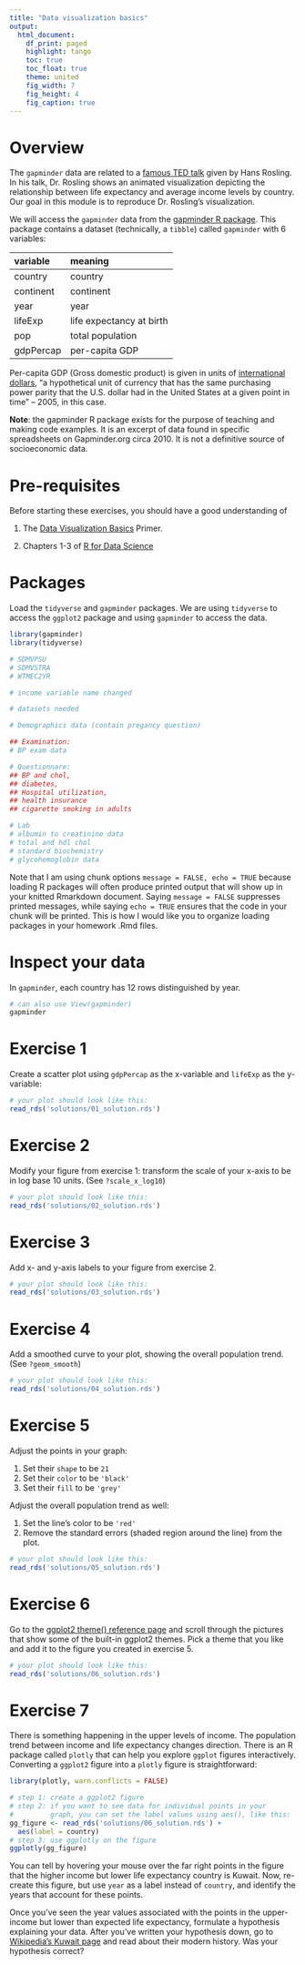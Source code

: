 ---
title: "Data visualization basics"
output: 
  html_document:
    df_print: paged
    highlight: tango
    toc: true
    toc_float: true
    theme: united
    fig_width: 7
    fig_height: 4
    fig_caption: true
---

# Overview

The `gapminder` data are related to a [famous TED talk](https://www.youtube.com/watch?v=hVimVzgtD6w) given by Hans Rosling. In his talk, Dr. Rosling shows an animated visualization depicting the relationship between life expectancy and average income levels by country. Our goal in this module is to reproduce Dr. Rosling's visualization.


We will access the `gapminder` data from the [gapminder R package](https://github.com/jennybc/gapminder). This package contains a dataset (technically, a `tibble`) called `gapminder` with 6 variables:

| variable    | meaning                  |
|:------------|:-------------------------|
| country     | country                  |
| continent   | continent                |
| year        | year                     |
| lifeExp     | life expectancy at birth |
| pop         | total population         |
| gdpPercap   | per-capita GDP           |

Per-capita GDP (Gross domestic product) is given in units of [international dollars](http://en.wikipedia.org/wiki/Geary%E2%80%93Khamis_dollar), "a hypothetical unit of currency that has the same purchasing power parity that the U.S. dollar had in the United States at a given point in time" -- 2005, in this case.

__Note__: the gapminder R package exists for the purpose of teaching and making code examples. It is an excerpt of data found in specific spreadsheets on Gapminder.org circa 2010. It is not a definitive source of socioeconomic data.

# Pre-requisites

Before starting these exercises, you should have a good understanding of 

1. The [Data Visualization Basics](https://rstudio.cloud/learn/primers/1.1) Primer.

1. Chapters 1-3 of [R for Data Science](https://r4ds.had.co.nz/index.html)

# Packages

Load the `tidyverse` and `gapminder` packages. We are using `tidyverse` to access the `ggplot2` package and using `gapminder` to access the data.

```{r, message = FALSE, echo = TRUE}

library(gapminder)
library(tidyverse)

# SDMVPSU
# SDMVSTRA
# WTMEC2YR

# income variable name changed 

# datasets needed

# Demographics data (contain pregancy question)

## Examination: 
# BP exam data

# Questionnare: 
## BP and chol, 
## diabetes, 
## Hospital utilization, 
## health insurance
## cigarette smoking in adults

# Lab
# albumin to creatinine data
# total and hdl chol 
# standard biochemistry
# glycohemoglobin data


```

Note that I am using chunk options `message = FALSE, echo = TRUE` because loading R packages will often produce printed output that will show up in your knitted Rmarkdown document. Saying `message = FALSE` suppresses printed messages, while saying `echo = TRUE` ensures that the code in your chunk will be printed. This is how I would like you to organize loading packages in your homework .Rmd files. 

# Inspect your data

In `gapminder`, each country has 12 rows distinguished by year.

```{r}

# can also use View(gapminder)
gapminder

```

# Exercise 1

Create a scatter plot using `gdpPercap` as the x-variable and `lifeExp` as the y-variable: 

```{r}

# your plot should look like this:
read_rds('solutions/01_solution.rds')

```

# Exercise 2 

Modify your figure from exercise 1: transform the scale of your x-axis to be in log base 10 units. (See `?scale_x_log10`)

```{r}

# your plot should look like this:
read_rds('solutions/02_solution.rds')

```

# Exercise 3

Add x- and y-axis labels to your figure from exercise 2. 

```{r}

# your plot should look like this:
read_rds('solutions/03_solution.rds')

```

# Exercise 4

Add a smoothed curve to your plot, showing the overall population trend. (See `?geom_smooth`)

```{r}

# your plot should look like this:
read_rds('solutions/04_solution.rds')

```

# Exercise 5

Adjust the points in your graph: 

1. Set their `shape` to be `21`
1. Set their `color` to be `'black'` 
1. Set their `fill` to be `'grey'`

Adjust the overall population trend as well: 

1. Set the line's color to be `'red'`
1. Remove the standard errors (shaded region around the line) from the plot.

```{r}

# your plot should look like this:
read_rds('solutions/05_solution.rds')

```

# Exercise 6

Go to the [ggplot2 theme() reference page](https://ggplot2.tidyverse.org/reference/ggtheme.html) and scroll through the pictures that show some of the built-in ggplot2 themes. Pick a theme that you like and add it to the figure you created in exercise 5. 

```{r}

# your plot should look like this:
read_rds('solutions/06_solution.rds')

```


# Exercise 7

There is something happening in the upper levels of income. The population trend between income and life expectancy changes direction. There is an R package called `plotly` that can help you explore `ggplot` figures interactively. Converting a `ggplot2` figure into a `plotly` figure is straightforward:


```{r}

library(plotly, warn.conflicts = FALSE)

# step 1: create a ggplot2 figure
# step 2: if you want to see data for individual points in your
#         graph, you can set the label values using aes(), like this:
gg_figure <- read_rds('solutions/06_solution.rds') + 
  aes(label = country)
# step 3: use ggplotly on the figure
ggplotly(gg_figure)

```

You can tell by hovering your mouse over the far right points in the figure that the higher income but lower life expectancy country is Kuwait. Now, re-create this figure, but use `year` as a label instead of `country`, and identify the years that account for these points. 

Once you've seen the year values associated with the points in the upper-income but lower than expected life expectancy, formulate a hypothesis explaining your data. After you've written your hypothesis down, go to [Wikipedia's Kuwait page](https://en.wikipedia.org/wiki/History_of_Kuwait) and read about their modern history. Was your hypothesis correct?



